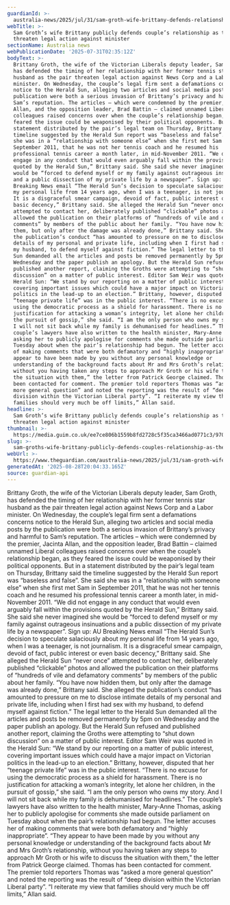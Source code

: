 ```yaml
---
guardianId: >-
  australia-news/2025/jul/31/sam-groth-wife-brittany-defends-relationship-legal-action-threat-ntwnfb
webTitle: >-
  Sam Groth’s wife Brittany publicly defends couple’s relationship as they
  threaten legal action against minister
sectionName: Australia news
webPublicationDate: '2025-07-31T02:35:12Z'
bodyText: >-
  Brittany Groth, the wife of the Victorian Liberals deputy leader, Sam Groth,
  has defended the timing of her relationship with her former tennis star
  husband as the pair threaten legal action against News Corp and a Labor
  minister. On Wednesday, the couple’s legal firm sent a defamations concerns
  notice to the Herald Sun, alleging two articles and social media posts by the
  publication were both a serious invasion of Brittany’s privacy and harmful to
  Sam’s reputation. The articles – which were condemned by the premier, Jacinta
  Allan, and the opposition leader, Brad Battin – claimed unnamed Liberal
  colleagues raised concerns over when the couple’s relationship began, as they
  feared the issue could be weaponised by their political opponents. But in a
  statement distributed by the pair’s legal team on Thursday, Brittany said the
  timeline suggested by the Herald Sun report was “baseless and false”. She said
  she was in a “relationship with someone else” when she first met Sam in
  September 2011, that he was not her tennis coach and he resumed his
  professional tennis career a month later, in mid-November 2011. “We did not
  engage in any conduct that would even arguably fall within the provisions
  quoted by the Herald Sun,” Brittany said. She said she never imagined she
  would be “forced to defend myself or my family against outrageous insinuations
  and a public dissection of my private life by a newspaper”. Sign up: AU
  Breaking News email “The Herald Sun’s decision to speculate salaciously about
  my personal life from 14 years ago, when I was a teenager, is not journalism.
  It is a disgraceful smear campaign, devoid of fact, public interest or even
  basic decency,” Brittany said. She alleged the Herald Sun “never once”
  attempted to contact her, deliberately published “clickable” photos and
  allowed the publication on their platforms of “hundreds of vile and defamatory
  comments” by members of the public about her family. “You have now hidden
  them, but only after the damage was already done,” Brittany said. She alleged
  the publication’s conduct “has amounted to pressure on me to disclose intimate
  details of my personal and private life, including when I first had sex with
  my husband, to defend myself against fiction.” The legal letter to the Herald
  Sun demanded all the articles and posts be removed permanently by 5pm on
  Wednesday and the paper publish an apology. But the Herald Sun refused and
  published another report, claiming the Groths were attempting to “shut down
  discussion” on a matter of public interest. Editor Sam Weir was quoted in the
  Herald Sun: “We stand by our reporting on a matter of public interest,
  covering important issues which could have a major impact on Victorian
  politics in the lead-up to an election.” Brittany, however, disputed that her
  “teenage private life” was in the public interest. “There is no excuse for
  using the democratic process as a shield for harassment. There is no
  justification for attacking a woman’s integrity, let alone her children, in
  the pursuit of gossip,” she said. “I am the only person who owns my story. And
  I will not sit back while my family is dehumanised for headlines.” The
  couple’s lawyers have also written to the health minister, Mary-Anne Thomas,
  asking her to publicly apologise for comments she made outside parliament on
  Tuesday about when the pair’s relationship had begun. The letter accuses her
  of making comments that were both defamatory and “highly inappropriate”. “They
  appear to have been made by you without any personal knowledge or
  understanding of the background facts about Mr and Mrs Groth’s relationship,
  without you having taken any steps to approach Mr Groth or his wife to discuss
  the situation with them,” the letter from Patrick George claimed. Thomas has
  been contacted for comment. The premier told reporters Thomas was “asked a
  more general question” and noted the reporting was the result of “deep
  division within the Victorian Liberal party”. “I reiterate my view that
  families should very much be off limits,” Allan said.
headline: >-
  Sam Groth’s wife Brittany publicly defends couple’s relationship as they
  threaten legal action against minister
thumbnail: >-
  https://media.guim.co.uk/ee7ce806b1559b8fd2728c5f35ca3466ad0771c3/970_0_1260_1008/500.jpg
slug: >-
  sam-groths-wife-brittany-publicly-defends-couples-relationship-as-they-threaten-legal-action-against-minister
webUrl: >-
  https://www.theguardian.com/australia-news/2025/jul/31/sam-groth-wife-brittany-defends-relationship-legal-action-threat-ntwnfb
generatedAt: '2025-08-28T20:04:33.165Z'
source: guardian-api
---
```

Brittany Groth, the wife of the Victorian Liberals deputy leader, Sam Groth, has defended the timing of her relationship with her former tennis star husband as the pair threaten legal action against News Corp and a Labor minister. On Wednesday, the couple’s legal firm sent a defamations concerns notice to the Herald Sun, alleging two articles and social media posts by the publication were both a serious invasion of Brittany’s privacy and harmful to Sam’s reputation. The articles – which were condemned by the premier, Jacinta Allan, and the opposition leader, Brad Battin – claimed unnamed Liberal colleagues raised concerns over when the couple’s relationship began, as they feared the issue could be weaponised by their political opponents. But in a statement distributed by the pair’s legal team on Thursday, Brittany said the timeline suggested by the Herald Sun report was “baseless and false”. She said she was in a “relationship with someone else” when she first met Sam in September 2011, that he was not her tennis coach and he resumed his professional tennis career a month later, in mid-November 2011. “We did not engage in any conduct that would even arguably fall within the provisions quoted by the Herald Sun,” Brittany said. She said she never imagined she would be “forced to defend myself or my family against outrageous insinuations and a public dissection of my private life by a newspaper”. Sign up: AU Breaking News email “The Herald Sun’s decision to speculate salaciously about my personal life from 14 years ago, when I was a teenager, is not journalism. It is a disgraceful smear campaign, devoid of fact, public interest or even basic decency,” Brittany said. She alleged the Herald Sun “never once” attempted to contact her, deliberately published “clickable” photos and allowed the publication on their platforms of “hundreds of vile and defamatory comments” by members of the public about her family. “You have now hidden them, but only after the damage was already done,” Brittany said. She alleged the publication’s conduct “has amounted to pressure on me to disclose intimate details of my personal and private life, including when I first had sex with my husband, to defend myself against fiction.” The legal letter to the Herald Sun demanded all the articles and posts be removed permanently by 5pm on Wednesday and the paper publish an apology. But the Herald Sun refused and published another report, claiming the Groths were attempting to “shut down discussion” on a matter of public interest. Editor Sam Weir was quoted in the Herald Sun: “We stand by our reporting on a matter of public interest, covering important issues which could have a major impact on Victorian politics in the lead-up to an election.” Brittany, however, disputed that her “teenage private life” was in the public interest. “There is no excuse for using the democratic process as a shield for harassment. There is no justification for attacking a woman’s integrity, let alone her children, in the pursuit of gossip,” she said. “I am the only person who owns my story. And I will not sit back while my family is dehumanised for headlines.” The couple’s lawyers have also written to the health minister, Mary-Anne Thomas, asking her to publicly apologise for comments she made outside parliament on Tuesday about when the pair’s relationship had begun. The letter accuses her of making comments that were both defamatory and “highly inappropriate”. “They appear to have been made by you without any personal knowledge or understanding of the background facts about Mr and Mrs Groth’s relationship, without you having taken any steps to approach Mr Groth or his wife to discuss the situation with them,” the letter from Patrick George claimed. Thomas has been contacted for comment. The premier told reporters Thomas was “asked a more general question” and noted the reporting was the result of “deep division within the Victorian Liberal party”. “I reiterate my view that families should very much be off limits,” Allan said.
